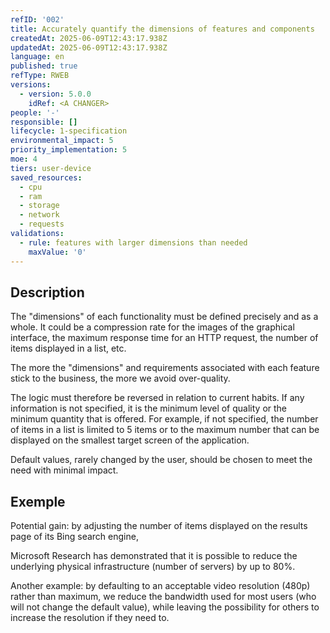 ```yaml
---
refID: '002'
title: Accurately quantify the dimensions of features and components
createdAt: 2025-06-09T12:43:17.938Z
updatedAt: 2025-06-09T12:43:17.938Z
language: en
published: true
refType: RWEB
versions:
  - version: 5.0.0
    idRef: <A CHANGER>
people: '-'
responsible: []
lifecycle: 1-specification
environmental_impact: 5
priority_implementation: 5
moe: 4
tiers: user-device
saved_resources:
  - cpu
  - ram
  - storage
  - network
  - requests
validations:
  - rule: features with larger dimensions than needed
    maxValue: '0'
---
```


## Description

The "dimensions" of each functionality must be defined precisely and as a whole. It could be a compression rate for the images of the graphical interface, the maximum response time for an HTTP request, the number of items displayed in a list, etc.

The more the "dimensions" and requirements associated with each feature stick to the business, the more we avoid over-quality.

The logic must therefore be reversed in relation to current habits. If any information is not specified, it is the minimum level of quality or the minimum quantity that is offered. For example, if not specified, the number of items in a list is limited to 5 items or to the maximum number that can be displayed on the smallest target screen of the application.

Default values, rarely changed by the user, should be chosen to meet the need with minimal impact.

## Exemple

Potential gain: by adjusting the number of items displayed on the results page of its Bing search engine,

Microsoft Research has demonstrated that it is possible to reduce the underlying physical infrastructure (number of servers) by up to 80%.

Another example: by defaulting to an acceptable video resolution (480p) rather than maximum, we reduce the bandwidth used for most users (who will not change the default value), while leaving the possibility for others to increase the resolution if they need to.
